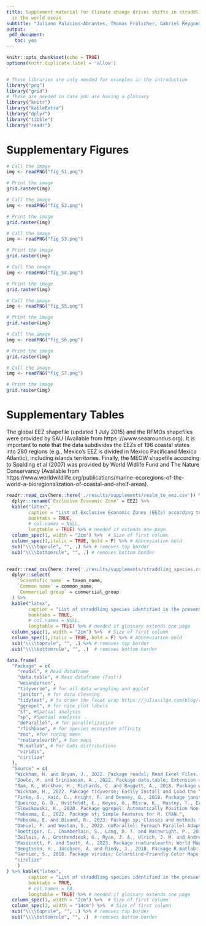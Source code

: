 ```yaml
---
title: Supplement material for Climate change drives shifts in straddling fish stocks
  in the world ocean
subtitle: "Juliano Palacios-Abrantes, Thomas Frölicher, Gabriel Reygondeau, Bianca S. Santos, U. Rashid Sumaila, Colette C. C. Wabnitz & William W. L. Cheung"
output: 
 pdf_document:
   toc: yes
---
```



```r

knitr::opts_chunk$set(echo = TRUE)
options(knitr.duplicate.label = 'allow')


# These libraries are only needed for examples in the introduction 
library("png")
library("grid")
# These are needed in case you are having a glossary
library("knitr")
library("kableExtra")
library("dplyr")
library("tibble")
library("readr")


```



\renewcommand{\thefigure}{S\arabic{figure}}
\setcounter{figure}{0}
\renewcommand{\thetable}{S\arabic{table}}
\setcounter{table}{0}

# Supplementary Figures

```r

# Call the image
img <- readPNG("fig_S1.png")

# Print the image
grid.raster(img)
```


```r

# Call the image
img <- readPNG("fig_S2.png")

# Print the image
grid.raster(img)
```


```r

# Call the image
img <- readPNG("fig_S3.png")

# Print the image
grid.raster(img)
```


```r

# Call the image
img <- readPNG("fig_S4.png")

# Print the image
grid.raster(img)
```


```r

# Call the image
img <- readPNG("fig_S5.png")

# Print the image
grid.raster(img)
```


```r

# Call the image
img <- readPNG("fig_S6.png")

# Print the image
grid.raster(img)
```


```r

# Call the image
img <- readPNG("fig_S7.png")

# Print the image
grid.raster(img)
```

\clearpage

# Supplementary Tables

The global EEZ shapefile (updated 1 July 2015) and the RFMOs shapefiles were provided by SAU (Available from https ://www.seaaroundus.org). It is important to note that the data subdivides the EEZs of 198 coastal states into 280 regions (e.g., Mexico’s EEZ is divided in Mexico Pacificand Mexico Atlantic), including islands territories. Finally, the MEOW shapefile according to Spalding et al (2007) was provided by World Widlife Fund and The Nature Conservancy (Available from https://www.worldwildlife.org/publications/marine-ecoregions-of-the-world-a-bioregionalization-of-coastal-and-shelf-areas). 

```r

readr::read_csv(here::here('./results/supplements/realm_to_eez.csv')) %>% 
  dplyr::rename(`Exclusive Economic Zone` = EEZ) %>% 
  kable("latex",
        caption = "List of Exclusive Economic Zones (EEZs) according to the Sea Around Us (www.searoundus.org) and their Realm according to Spalding et al (2006).",
        booktabs = TRUE,
        # col.names = NULL,
        longtable = TRUE) %>% # needed if extends one page
  column_spec(1, width = "2cm") %>%  # Size of first column
  column_spec(1,italic = TRUE, bold = F) %>% # Abbreviation bold
  sub("\\\\toprule", "", .) %>% # removes top border
  sub("\\\\bottomrule", "", .) # removes bottom border
  


```


```r

readr::read_csv(here::here('./results/supplements/straddling_species.csv')) %>% 
  dplyr::select(
    `Scientific name` = taxon_name,
    `Common name` = common_name,
    `Commercial group` = commercial_group
  ) %>% 
  kable("latex",
        caption = "List of straddling species identified in the present study grouped by “commercial group” based on the Sea Around Us classification.",
        booktabs = TRUE,
        # col.names = NULL,
        longtable = TRUE) %>% # needed if glossary extends one page
  column_spec(1, width = "2cm") %>%  # Size of first column
  column_spec(1,italic = TRUE, bold = F) %>% # Abbreviation bold 
  sub("\\\\toprule", "", .) %>% # removes top border
  sub("\\\\bottomrule", "", .)  # removes bottom border

```


```r


data.frame(
  "Package" = c(
    "readxl", # Read dataframe
    "data.table", # Read dataframe (Fast!)
    "wesanderson",
    "tidyverse", # for all data wrangling and ggplot
    "janitor", # for data cleaning
    "tidytext", # to order the facet wrap https://juliasilge.com/blog/reorder-within/
    "ggrepel", # for nice plot labels
    "sf", #Spatial analysis 
    "sp", #Spatial analysis 
    "doParallel", # for parallelization
    "rfishbase", # for species ecosystem affinity
    "zoo", #for runing mean
    "rnaturalearth", # For maps
    "R.matlab", # For Gabs distributions
    "viridis",
    "circlize"
  ),
  "Source" = c(
   "Wickham, H. and Bryan, J., 2022. Package readxl; Read Excel Files. CRAN.",
   "Dowle, M. and Srinivasan, A., 2022. Package data.table; Extension of “data.frame.” CRAN.",
   "Ram, K., Wickham, H., Richards, C. and Baggett, A., 2018. Package wesanderson; A Wes Anderson Palette Generator. CRAN.",
   "Wickham, H., 2022. Pakcage tidyverse; Easily Install and Load the “Tidyverse.” CRAN.",
   "Firke, S., Haid, C., Knight, R. and Denney, B., 2018. Package janitor; Simple tools for examining and cleaning dirty data. CRAN.",
   "Queiroz, G. D., Hvitfeldt, E., Keyes, O., Misra, K., Mastny, T., Erickson, J., Robinson, D. and Silge, J., 2019. Package tidytext; Text Mining using “dplyr”, “ggplot2”, and Other Tidy Tools. CRAN.",
   "Slowikowski, K., 2020. Package ggrepel: Automatically Position Non-Overlapping Text Labels with “ggplot2.” CRAN.",
   "Pebesma, E., 2022. Package sf; Simple Features for R. CRAN.",
   "Pebesma, E. and Bivand, R., 2023. Package sp; Classes and methods for Spatial Data. CRAN.",
   "Daniel, F. and Weston, S., 2022. doParallel: Foreach Parallel Adaptor for the “parallel” Package. CRAN.",
   "Boettiger, C., Chamberlain, S., Lang, D. T. and Wainwright, P., 2019. Package rfishbase; R Interface to “FishBase”. CRAN.",
   "Zeileis, A., Grothendieck, G., Ryan, J. A., Ulrich, J. M. and Andrews, F., 2019. Package zoo; S3 Infrastructure for Regular and Irregular Time Series (Z’s Ordered Observations). CRAN.",
   "Massicott, P. and South, A., 2023. Package rnaturalearth; World Map Data from Natural Earth. CRAN.",
   "Bengtsson, H., Jacobson, A. and Riedy, J., 2018. Package R.matlab: Read and Write MAT Files and Call MATLAB from Within R. CRAN.",
   "Garnier, S., 2018. Package viridis; Colorblind-Friendly Color Maps for R. CRAN.",
   "circlize"
    )
) %>% kable("latex",
        caption = "List of straddling species identified in the present study grouped by “commercial group” based on the Sea Around Us classification.",
        booktabs = TRUE,
        # col.names = FA,
        longtable = TRUE) %>% # needed if glossary extends one page
  column_spec(1, width = "2cm") %>%  # Size of first column
  column_spec(2, width = "14cm") %>%  # Size of first column
  sub("\\\\toprule", "", .) %>% # removes top border
  sub("\\\\bottomrule", "", .)  # removes bottom border

```